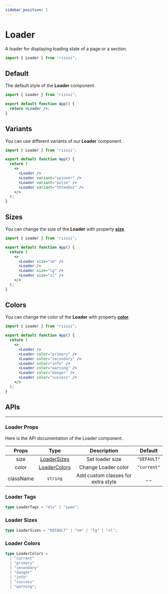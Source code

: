 ```yaml
---
sidebar_position: 2
---
```



# Loader

A loader for displaying loading state of a page or a section.

```jsx
import { Loader } from "rizzui";
```

<div className="mb-20 md:mb-28" />

## Default

The default style of the **Loader** component.

<Paper>
  <Loader />
</Paper>

```jsx
import { Loader } from "rizzui";

export default function App() {
  return <Loader />;
}
```

<div className="mb-16" />

## Variants

You can use different variants of our **Loader** component.

<Paper>
  <div className="flex items-center justify-around gap-3 w-full">
    <Loader className="w-7 h-auto" />
    <Loader variant="spinner" className="w-7 h-auto" />
    <Loader variant="pulse" className="w-7 h-auto" />
    <Loader variant="threeDot" className="w-7 h-auto" />
  </div>
</Paper>

```jsx
import { Loader } from "rizzui";

export default function App() {
  return (
    <>
      <Loader />
      <Loader variant="spinner" />
      <Loader variant="pulse" />
      <Loader variant="threeDot" />
    </>
  );
}
```

<div className="mb-16" />

## Sizes

You can change the size of the **Loader** with property [**size**](#loader-sizes).

<Paper>
  <div className="flex items-center justify-around gap-3 w-full">
    <Loader size="sm" />
    <Loader />
    <Loader size="lg" />
    <Loader size="xl" />
  </div>
</Paper>

```jsx
import { Loader } from "rizzui";

export default function App() {
  return (
    <>
      <Loader size="sm" />
      <Loader />
      <Loader size="lg" />
      <Loader size="xl" />
    </>
  );
}
```

<div className="mb-16" />

## Colors

You can change the color of the **Loader** with property [**color**](#loader-colors).

<Paper>
  <div className="flex items-center justify-around gap-3 w-full">
    <Loader />
    <Loader color="primary" />
    <Loader color="secondary" />
    <Loader color="info" />
    <Loader color="warning" />
    <Loader color="danger" />
    <Loader color="success" />
  </div>
</Paper>

```jsx
import { Loader } from "rizzui";

export default function App() {
  return (
    <>
      <Loader />
      <Loader color="primary" />
      <Loader color="secondary" />
      <Loader color="info" />
      <Loader color="warning" />
      <Loader color="danger" />
      <Loader color="success" />
    </>
  );
}
```

<div className="mb-20" />

## APIs

<hr />

<div className="mb-10" />

### Loader Props

Here is the API documentation of the Loader component.

<div className="overflow-x-auto">

|   Props   |              Type              |            Description             |   Default   |
| :-------: | :----------------------------: | :--------------------------------: | :---------: |
|   size    |  [LoaderSizes](#loader-sizes)  |          Set loader size           | `"DEFAULT"` |
|   color   | [LoaderColors](#loader-colors) |        Change Loader color         | `"current"` |
| className |            `string`            | Add custom classes for extra style |    \_ \_    |

</div>

<div className="mb-10" />

### Loader Tags

```ts
type LoaderTags = "div" | "span";
```

<div className="mb-10" />

### Loader Sizes

```ts
type LoaderSizes = "DEFAULT" | "sm" | "lg" | "xl";
```

<div className="mb-10" />

### Loader Colors

```ts
type LoaderColors =
  | "current"
  | "primary"
  | "secondary"
  | "danger"
  | "info"
  | "success"
  | "warning";
```
